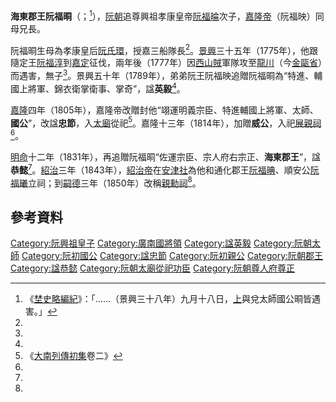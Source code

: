 '''海東郡王阮福晍'''（{{vie|v='''Hải Đông quận vương Nguyễn Phúc Đồng'''|hn=海東郡王阮福晍}}；{{bd|1762年前？||1777年|10月1日（[[景興|景興]]三十八年九月十八）|catIdx=R阮}}<ref>《[[埜史略編紀|埜史略編紀]]》：「……（景興三十八年）九月十八日，[[阮福淳|上]]與兌太師國公晍皆遇害。」</ref>），[[阮朝|阮朝]]追尊興祖孝康皇帝[[阮福㫻|阮福㫻]]次子，[[嘉隆帝|嘉隆帝]]（阮福映）同母兄長。

阮福晍生母為孝康皇后[[阮氏環_(阮興祖)|阮氏環]]，授嘉三船隊長<ref name=sat/>。[[景興|景興]]三十五年（1775年），他跟隨定王[[阮福淳|阮福淳]]到[[嘉定|嘉定]]征伐，兩年後（1777年）因[[西山朝|西山賊]]軍隊攻至[[龍川道|龍川]]（今[[金甌省|金甌省]]）而遇害，無子<ref name=sat/>。景興五十年（1789年），弟弟阮王阮福映追贈阮福晍為“特進、輔國上將軍、錦衣衛掌衛事、掌奇”，諡'''英毅'''<ref name=sat/>。

[[嘉隆|嘉隆]]四年（1805年），嘉隆帝改贈封他“翊運明義宗臣、特進輔國上將軍、太師、'''國公'''”，改諡'''忠節'''，入[[太廟_(順化)|太廟]]從祀<ref name=sat>《[[大南實錄|大南列傳初集]]卷二》</ref>。嘉隆十三年（1814年），加贈'''威公'''，入祀[[展親祠|展親祠]]<ref name=sat/>。

[[明命|明命]]十二年（1831年），再追贈阮福晍“佐運宗臣、宗人府右宗正、'''海東郡王'''”，諡'''恭懿'''<ref name=sat/>。[[紹治|紹治]]三年（1843年），[[紹治帝|紹治帝]]在[[安津社|安津社]]為他和通化郡王[[阮福晪_(通化郡王)|阮福晪]]、順安公[[阮福曦|阮福曦]]立祠；到[[嗣德|嗣德]]三年（1850年）改稱[[親勳祠|親勳祠]]<ref name=sat/>。

==參考資料==
{{reflist}}

[[Category:阮興祖皇子|Category:阮興祖皇子]]
[[Category:廣南國將領|Category:廣南國將領]]
[[Category:諡英毅|Category:諡英毅]]
[[Category:阮朝太師|Category:阮朝太師]]
[[Category:阮初國公|Category:阮初國公]]
[[Category:諡忠節|Category:諡忠節]]
[[Category:阮初親公|Category:阮初親公]]
[[Category:阮朝郡王|Category:阮朝郡王]]
[[Category:諡恭懿|Category:諡恭懿]]
[[Category:阮朝太廟從祀功臣|Category:阮朝太廟從祀功臣]]
[[Category:阮朝尊人府尊正|Category:阮朝尊人府尊正]]
